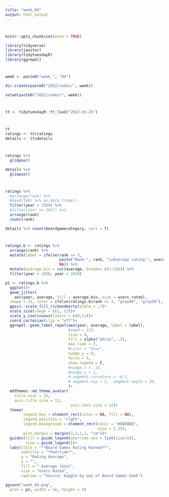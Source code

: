 ```yaml
---
title: "week_04"
output: html_output
---
```


#
```r
knitr::opts_chunk$set(echo = TRUE)

library(tidyverse)
library(janitor)
library(tidytuesdayR)
library(ggrepel)
```

#
```r
week <- paste0("week_", "04")

dir.create(paste0("2022/codes/", week))

setwd(paste0("2022/codes/", week))
```

#
```r
tt <- tidytuesdayR::tt_load("2022-01-25")
```

#
```r
tt
ratings <- tt$ratings
details <- tt$details
```

#
```r
ratings %>% 
  glimpse()

details %>% 
  glimpse()
```

#
```r
ratings %>% 
  #arrange(rank) %>% 
  #head(100) %>% as.data.frame()
  filter(year > 1950) %>% 
  #filter(year == 2017) %>% 
  arrange(rank)
  count(rank)

details %>% count(boardgamecategory, sort = T)
```

#
```r

ratings.b <- ratings %>% 
  arrange(rank) %>% 
  mutate(label = ifelse(rank <= 3, 
                        paste("Rank:", rank, "\nAverage rating:", average , "\nName:", name , "\nYear:", year),
                        NA)) %>%
  mutate(average.bin = cut(average, breaks= c(1:10))) %>% 
  filter(year > 1950, year < 2020) 
```

```r
p1 <- ratings.b %>%
  ggplot()+
  geom_jitter(
    aes(year, average, fill = average.bin, size = users_rated),
  shape = 21, color = ifelse(ratings.b$rank <= 3, "gray40", "gray50"), stroke = ifelse(ratings.b$rank <= 3, 3, 1))+
  ggsci::scale_fill_rickandmorty(alpha = .7)+
  scale_size(range = c(1, 12))+
  scale_y_continuous(limits = c(0,11))+
  coord_cartesian(clip = "off")+
  ggrepel::geom_label_repel(aes(year, average, label = label),
                            #seed = 123,
                            size = 4,
                            fill = alpha("white", .2),
                            max.time = 2,
                            #color = "blue",
                            nudge_y = 9,
                            force = 5,
                            show.legend = F,
                            #nudge_x = .15,
                            #nudge_y = 1,
                            # segment.curvature = -0.1,
                            # segment.ncp = 3,  segment.angle = 20,
                            )+
  mdthemes::md_theme_avatar( 
    title.size = 25,  
    axis.title.size = 15,
                             axis.text.size = 12)+
  theme(
        legend.key = element_rect(color = NA, fill = NA),
        legend.position = "right",
        legend.background = element_rect(color = "#EBEBEB",
                                         size = 1.25),
        plot.margin = margin(2,2,1,1, "cm"))+
  guides(fill = guide_legend(override.aes = list(size=5)),
         size = guide_legend())+
  labs(title = "**Board Games Rating Ranked**",
       subtitle = "*Overtime*",
       y = "Rating Average",
       x = "",
       fill = " Average (bin)",
       size = "Users Rated",
       caption = "Source: Kaggle by way of Board Games Geek")
```

```r
ggsave("week_04.png",
  plot = p1, width = 16, height = 9)
```

